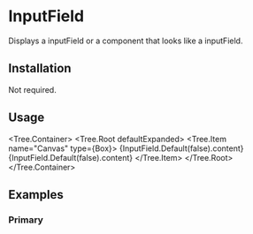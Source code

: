 
# InputField

Displays a inputField or a component that looks like a inputField.

<ComponentsTabs component={InputField.Default()} />

## Installation

Not required.

## Usage

<Tree.Container>
  <Tree.Root defaultExpanded>
    <Tree.Item name="Canvas" type={Box}>
      {InputField.Default(false).content}
      {InputField.Default(false).content}
    </Tree.Item>
  </Tree.Root>
</Tree.Container>

## Examples

### Primary

<ComponentsTabs component={InputField.Default()} />
